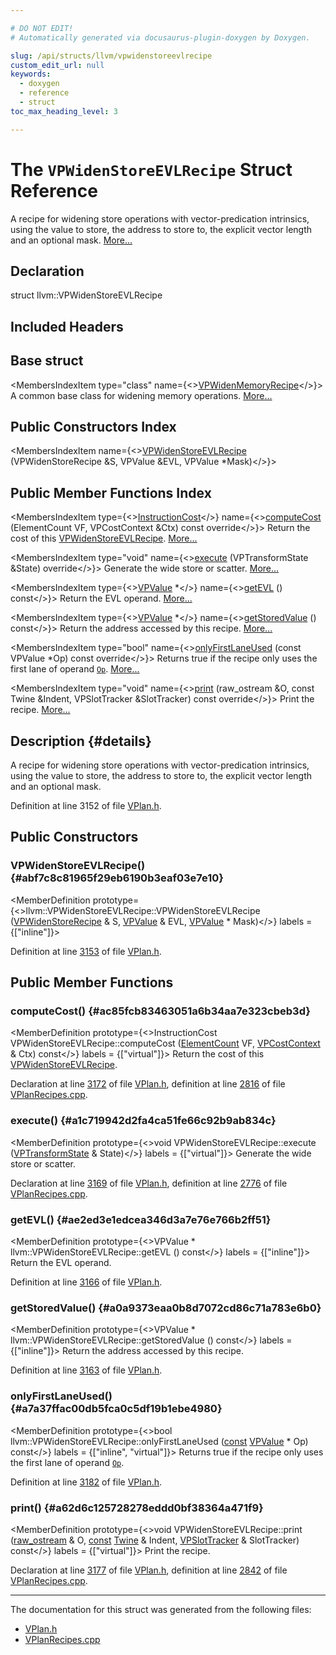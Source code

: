 ```yaml
---

# DO NOT EDIT!
# Automatically generated via docusaurus-plugin-doxygen by Doxygen.

slug: /api/structs/llvm/vpwidenstoreevlrecipe
custom_edit_url: null
keywords:
  - doxygen
  - reference
  - struct
toc_max_heading_level: 3

---
```





# The `VPWidenStoreEVLRecipe` Struct Reference

<DoxygenPage pluginConfig={pluginConfig}>

A recipe for widening store operations with vector-predication intrinsics, using the value to store, the address to store to, the explicit vector length and an optional mask. <a href="#details">More...</a>

## Declaration

<CodeBlock>struct llvm::VPWidenStoreEVLRecipe</CodeBlock>

## Included Headers

<IncludesList>
<IncludesListItem
  filePath="Transforms/Vectorize/VPlan.h"
  permalink="/docs/api/files/lib/lib/transforms/lib/transforms/vectorize/vplan-h"
  isLocal="true" />
</IncludesList>

## Base struct

<MembersIndex>

<MembersIndexItem
  type="class"
  name={<><a href="/docs/api/classes/llvm/vpwidenmemoryrecipe">VPWidenMemoryRecipe</a></>}>
A common base class for widening memory operations. <a href="/docs/api/classes/llvm/vpwidenmemoryrecipe/#details">More...</a>
</MembersIndexItem>

</MembersIndex>

## Public Constructors Index

<MembersIndex>

<MembersIndexItem
  name={<><a href="#abf7c8c81965f29eb6190b3eaf03e7e10">VPWidenStoreEVLRecipe</a> (VPWidenStoreRecipe &amp;S, VPValue &amp;EVL, VPValue &#42;Mask)</>}>
</MembersIndexItem>

</MembersIndex>

## Public Member Functions Index

<MembersIndex>

<MembersIndexItem
  type={<><a href="/docs/api/classes/llvm/instructioncost">InstructionCost</a></>}
  name={<><a href="#ac85fcb83463051a6b34aa7e323cbeb3d">computeCost</a> (ElementCount VF, VPCostContext &amp;Ctx) const override</>}>
Return the cost of this <a href="/docs/api/structs/llvm/vpwidenstoreevlrecipe">VPWidenStoreEVLRecipe</a>. <a href="#ac85fcb83463051a6b34aa7e323cbeb3d">More...</a>
</MembersIndexItem>

<MembersIndexItem
  type="void"
  name={<><a href="#a1c719942d2fa4ca51fe66c92b9ab834c">execute</a> (VPTransformState &amp;State) override</>}>
Generate the wide store or scatter. <a href="#a1c719942d2fa4ca51fe66c92b9ab834c">More...</a>
</MembersIndexItem>

<MembersIndexItem
  type={<><a href="/docs/api/classes/llvm/vpvalue">VPValue</a> &#42;</>}
  name={<><a href="#ae2ed3e1edcea346d3a7e76e766b2ff51">getEVL</a> () const</>}>
Return the EVL operand. <a href="#ae2ed3e1edcea346d3a7e76e766b2ff51">More...</a>
</MembersIndexItem>

<MembersIndexItem
  type={<><a href="/docs/api/classes/llvm/vpvalue">VPValue</a> &#42;</>}
  name={<><a href="#a0a9373eaa0b8d7072cd86c71a783e6b0">getStoredValue</a> () const</>}>
Return the address accessed by this recipe. <a href="#a0a9373eaa0b8d7072cd86c71a783e6b0">More...</a>
</MembersIndexItem>

<MembersIndexItem
  type="bool"
  name={<><a href="#a7a37ffac00db5fca0c5df19b1ebe4980">onlyFirstLaneUsed</a> (const VPValue &#42;Op) const override</>}>
Returns true if the recipe only uses the first lane of operand <code><a href="/docs/api/namespaces/llvm/#ab471937b9a227e70c7fe8bd9604014d6">Op</a></code>. <a href="#a7a37ffac00db5fca0c5df19b1ebe4980">More...</a>
</MembersIndexItem>

<MembersIndexItem
  type="void"
  name={<><a href="#a62d6c125728278eddd0bf38364a471f9">print</a> (raw&#95;ostream &amp;O, const Twine &amp;Indent, VPSlotTracker &amp;SlotTracker) const override</>}>
Print the recipe. <a href="#a62d6c125728278eddd0bf38364a471f9">More...</a>
</MembersIndexItem>

</MembersIndex>

## Description {#details}

A recipe for widening store operations with vector-predication intrinsics, using the value to store, the address to store to, the explicit vector length and an optional mask.

Definition at line 3152 of file <a href="/docs/api/files/lib/lib/transforms/lib/transforms/vectorize/vplan-h">VPlan.h</a>.

<SectionDefinition>

## Public Constructors

### VPWidenStoreEVLRecipe() {#abf7c8c81965f29eb6190b3eaf03e7e10}

<MemberDefinition
  prototype={<>llvm::VPWidenStoreEVLRecipe::VPWidenStoreEVLRecipe (<a href="/docs/api/structs/llvm/vpwidenstorerecipe">VPWidenStoreRecipe</a> &amp; S, <a href="/docs/api/classes/llvm/vpvalue">VPValue</a> &amp; EVL, <a href="/docs/api/classes/llvm/vpvalue">VPValue</a> &#42; Mask)</>}
  labels = {["inline"]}>

Definition at line <a href="/docs/api/files/lib/lib/transforms/lib/transforms/vectorize/vplan-h/#l03153">3153</a> of file <a href="/docs/api/files/lib/lib/transforms/lib/transforms/vectorize/vplan-h">VPlan.h</a>.
</MemberDefinition>

</SectionDefinition>

<SectionDefinition>

## Public Member Functions

### computeCost() {#ac85fcb83463051a6b34aa7e323cbeb3d}

<MemberDefinition
  prototype={<>InstructionCost VPWidenStoreEVLRecipe::computeCost (<a href="/docs/api/classes/llvm/elementcount">ElementCount</a> VF, <a href="/docs/api/structs/llvm/vpcostcontext">VPCostContext</a> &amp; Ctx) const</>}
  labels = {["virtual"]}>
Return the cost of this <a href="/docs/api/structs/llvm/vpwidenstoreevlrecipe">VPWidenStoreEVLRecipe</a>.

Declaration at line <a href="/docs/api/files/lib/lib/transforms/lib/transforms/vectorize/vplan-h/#l03172">3172</a> of file <a href="/docs/api/files/lib/lib/transforms/lib/transforms/vectorize/vplan-h">VPlan.h</a>, definition at line <a href="/docs/api/files/lib/lib/transforms/lib/transforms/vectorize/vplanrecipes-cpp/#l02816">2816</a> of file <a href="/docs/api/files/lib/lib/transforms/lib/transforms/vectorize/vplanrecipes-cpp">VPlanRecipes.cpp</a>.
</MemberDefinition>

### execute() {#a1c719942d2fa4ca51fe66c92b9ab834c}

<MemberDefinition
  prototype={<>void VPWidenStoreEVLRecipe::execute (<a href="/docs/api/structs/llvm/vptransformstate">VPTransformState</a> &amp; State)</>}
  labels = {["virtual"]}>
Generate the wide store or scatter.

Declaration at line <a href="/docs/api/files/lib/lib/transforms/lib/transforms/vectorize/vplan-h/#l03169">3169</a> of file <a href="/docs/api/files/lib/lib/transforms/lib/transforms/vectorize/vplan-h">VPlan.h</a>, definition at line <a href="/docs/api/files/lib/lib/transforms/lib/transforms/vectorize/vplanrecipes-cpp/#l02776">2776</a> of file <a href="/docs/api/files/lib/lib/transforms/lib/transforms/vectorize/vplanrecipes-cpp">VPlanRecipes.cpp</a>.
</MemberDefinition>

### getEVL() {#ae2ed3e1edcea346d3a7e76e766b2ff51}

<MemberDefinition
  prototype={<>VPValue &#42; llvm::VPWidenStoreEVLRecipe::getEVL () const</>}
  labels = {["inline"]}>
Return the EVL operand.

Definition at line <a href="/docs/api/files/lib/lib/transforms/lib/transforms/vectorize/vplan-h/#l03166">3166</a> of file <a href="/docs/api/files/lib/lib/transforms/lib/transforms/vectorize/vplan-h">VPlan.h</a>.
</MemberDefinition>

### getStoredValue() {#a0a9373eaa0b8d7072cd86c71a783e6b0}

<MemberDefinition
  prototype={<>VPValue &#42; llvm::VPWidenStoreEVLRecipe::getStoredValue () const</>}
  labels = {["inline"]}>
Return the address accessed by this recipe.

Definition at line <a href="/docs/api/files/lib/lib/transforms/lib/transforms/vectorize/vplan-h/#l03163">3163</a> of file <a href="/docs/api/files/lib/lib/transforms/lib/transforms/vectorize/vplan-h">VPlan.h</a>.
</MemberDefinition>

### onlyFirstLaneUsed() {#a7a37ffac00db5fca0c5df19b1ebe4980}

<MemberDefinition
  prototype={<>bool llvm::VPWidenStoreEVLRecipe::onlyFirstLaneUsed (<a href="/docs/api/files/lib/lib/target/lib/target/aarch64/aarch64promoteconstant-cpp/#a90f8350fecae261c25be85d38b451bff">const</a> <a href="/docs/api/classes/llvm/vpvalue">VPValue</a> &#42; Op) const</>}
  labels = {["inline", "virtual"]}>
Returns true if the recipe only uses the first lane of operand <code><a href="/docs/api/namespaces/llvm/#ab471937b9a227e70c7fe8bd9604014d6">Op</a></code>.

Definition at line <a href="/docs/api/files/lib/lib/transforms/lib/transforms/vectorize/vplan-h/#l03182">3182</a> of file <a href="/docs/api/files/lib/lib/transforms/lib/transforms/vectorize/vplan-h">VPlan.h</a>.
</MemberDefinition>

### print() {#a62d6c125728278eddd0bf38364a471f9}

<MemberDefinition
  prototype={<>void VPWidenStoreEVLRecipe::print (<a href="/docs/api/classes/llvm/raw-ostream">raw&#95;ostream</a> &amp; O, <a href="/docs/api/files/lib/lib/target/lib/target/aarch64/aarch64promoteconstant-cpp/#a90f8350fecae261c25be85d38b451bff">const</a> <a href="/docs/api/classes/llvm/twine">Twine</a> &amp; Indent, <a href="/docs/api/classes/llvm/vpslottracker">VPSlotTracker</a> &amp; SlotTracker) const</>}
  labels = {["virtual"]}>
Print the recipe.

Declaration at line <a href="/docs/api/files/lib/lib/transforms/lib/transforms/vectorize/vplan-h/#l03177">3177</a> of file <a href="/docs/api/files/lib/lib/transforms/lib/transforms/vectorize/vplan-h">VPlan.h</a>, definition at line <a href="/docs/api/files/lib/lib/transforms/lib/transforms/vectorize/vplanrecipes-cpp/#l02842">2842</a> of file <a href="/docs/api/files/lib/lib/transforms/lib/transforms/vectorize/vplanrecipes-cpp">VPlanRecipes.cpp</a>.
</MemberDefinition>

</SectionDefinition>

<hr/>

The documentation for this struct was generated from the following files:

<ul>
<li><a href="/docs/api/files/lib/lib/transforms/lib/transforms/vectorize/vplan-h">VPlan.h</a></li>
<li><a href="/docs/api/files/lib/lib/transforms/lib/transforms/vectorize/vplanrecipes-cpp">VPlanRecipes.cpp</a></li>
</ul>

</DoxygenPage>
